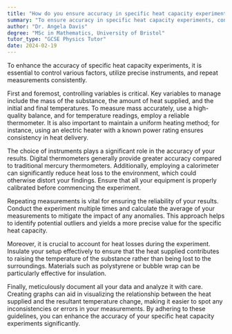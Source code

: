 ```yaml
---
title: "How do you ensure accuracy in specific heat capacity experiments?"
summary: "To ensure accuracy in specific heat capacity experiments, control variables, utilize precise instruments, and repeat measurements consistently."
author: "Dr. Angela Davis"
degree: "MSc in Mathematics, University of Bristol"
tutor_type: "GCSE Physics Tutor"
date: 2024-02-19
---
```


To enhance the accuracy of specific heat capacity experiments, it is essential to control various factors, utilize precise instruments, and repeat measurements consistently.

First and foremost, controlling variables is critical. Key variables to manage include the mass of the substance, the amount of heat supplied, and the initial and final temperatures. To measure mass accurately, use a high-quality balance, and for temperature readings, employ a reliable thermometer. It is also important to maintain a uniform heating method; for instance, using an electric heater with a known power rating ensures consistency in heat delivery.

The choice of instruments plays a significant role in the accuracy of your results. Digital thermometers generally provide greater accuracy compared to traditional mercury thermometers. Additionally, employing a calorimeter can significantly reduce heat loss to the environment, which could otherwise distort your findings. Ensure that all your equipment is properly calibrated before commencing the experiment.

Repeating measurements is vital for ensuring the reliability of your results. Conduct the experiment multiple times and calculate the average of your measurements to mitigate the impact of any anomalies. This approach helps to identify potential outliers and yields a more precise value for the specific heat capacity.

Moreover, it is crucial to account for heat losses during the experiment. Insulate your setup effectively to ensure that the heat supplied contributes to raising the temperature of the substance rather than being lost to the surroundings. Materials such as polystyrene or bubble wrap can be particularly effective for insulation.

Finally, meticulously document all your data and analyze it with care. Creating graphs can aid in visualizing the relationship between the heat supplied and the resultant temperature change, making it easier to spot any inconsistencies or errors in your measurements. By adhering to these guidelines, you can enhance the accuracy of your specific heat capacity experiments significantly.
    